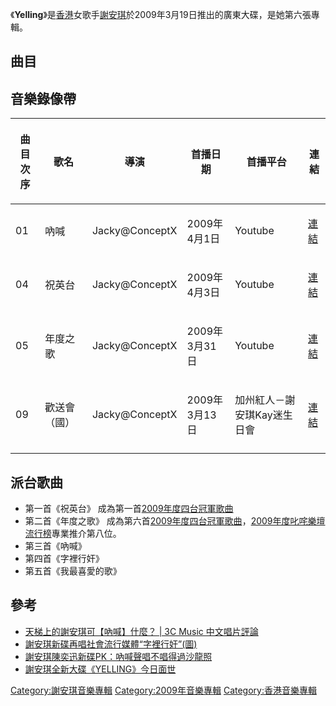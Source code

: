 {{Infobox album <!-- See Wikipedia:WikiProject_Albums -->
| name       = Yelling
| type       = 專輯
| artist     = [[謝安琪|謝安琪]]
| cover      = yelling.jpg
<!-- 未知參數 | background = yellow -->
| released   = 2009年3月19日
| recorded   = 
| genre      = 粵語、[[流行_(音樂類型)|流行]]
| length     = 00:39:17
| label      = [[新藝寶唱片|新藝寶唱片]]
| producer   = [[周博賢|周博賢]]
| reviews    = <nowiki></nowiki>
| prev_title = [[Binary|Binary]]
| prev_year  = 2008
| next_title = [[Slowness|Slowness]]
| next_year  = 2009
| misc       = {{單曲
  | name        = Yelling
  | type        = studio
  | single1     = 祝英台
  | single1date = 2009年1月15日
  | single2     = 年度之歌
  | single2date = 2009年3月13日
  | single3     = 吶喊
  | single3date = 2009年4月1日
  | single4     = 字裡行奸
  | single4date = 2009年6月17日
  | single5     = 我最喜愛的歌
  | single5date = 2009年8月2日
  }}
}}
《'''Yelling'''》是[[香港|香港]]女歌手[[謝安琪|謝安琪]]於2009年3月19日推出的廣東大碟，是她第六張專輯。

== 曲目 ==
{{Tracklist

| title1 = 吶喊
| music1 = Simon Whitfield、莊依靜
| lyrics1 = [[周博賢|周博賢]]
| arranger1 = Simon Whitfield、莊依靜
| producer1 = 周博賢

| title2 = 字裡行奸
| music2 = 周博賢
| lyrics2 = 周博賢
| arranger2 = 周博賢
| producer2 = 周博賢

| title3 = 直角等於三角形
| music3 = 周博賢
| lyrics3 = 周博賢
| arranger3 = 周博賢
| producer3 = 周博賢

| title4 = 祝英台
| music4 = [[Cousin_Fung|Cousin Fung]]
| lyrics4 = 周博賢
| arranger4 = Cousin Fung
| producer4 = 周博賢

| title5 = 年度之歌
| music5 = [[Christopher_Chak|Christopher Chak]]
| lyrics5 = [[黃偉文|黃偉文]] 
| arranger5 = [[Gary_Tong|Gary Tong]]
| producer5 = [[梁榮駿|梁榮駿]]

| title6 = 紅衣天使
| music6 = [[Season_Lee|Season Lee]]
| lyrics6 = 周博賢
| arranger6 = Season Lee
| producer6 = 周博賢

| title7 = 方玲霞
| music7 = 周博賢
| lyrics7 = 周博賢
| arranger7 = 周博賢
| producer7 = 周博賢

| title8 = 我最喜愛的歌
| music8 = [[Eric_Kwok|Eric Kwok]]
| lyrics8 = [[林若寧|林若寧]]
| arranger8 = Eric Kwok
| producer8 = Eric Kwok

| title9 = 歡送會
| note9 = 《囍帖街》國語版
| music9 = Eric Kwok
| lyrics9 = 林若寧
| arranger9 = Eric Kwok
| producer9 = Eric Kwok

| title10 = 開卷快樂
| note10 = 重新灌錄
| music10 = 林思聰
| lyrics10 = 謝安琪、周博賢、林思聰
| arranger10 = [[Ted_Lo|Ted Lo]]、周博賢、林思聰
| producer10 = 周博賢、林思聰
}}

{{Tracklist
| headline = 第二版 Bonus DVD
| collapsed = yes

| title1 = 吶喊 
| note1 = music video
| title2 = 祝英台 
| note2 = music video
| title3 = 年度之歌 
| note3 = music video
| title4 = 囍帖街 
| note4 = music video
| title5 = 17度 
| note5 = music video
| title6 = 十字架 
| note6 = music video
| title7 = 鍾無艷 
| note7 = music video
| title8 = 3/8 
| note8 = music video
| title9 = 神奇女俠的退休生活 
| note9 = music video
| title10 = 節外生枝 
| note10 = music video
| title11 = 第一天 
| note11 = music video
| title12 = 後窗知己
| note12 = music video 
}}

==音樂錄像帶==
{|class="wikitable sortable" style="text-align:center"
|-
!曲目次序
!歌名
!導演
!首播日期
!首播平台
!連結
|-
| 01 || 吶喊 || Jacky@ConceptX  || 2009年4月1日 || Youtube || [http://www.youtube.com/watch?v=KNTqRv1vBZY 連結] {{Wayback|url=http://www.youtube.com/watch?v=KNTqRv1vBZY |date=20190218114942 }}
|-
| 04 || 祝英台 || Jacky@ConceptX || 2009年4月3日 || Youtube || [http://www.youtube.com/watch?v=Bn_mqJOm2Yw 連結] {{Wayback|url=http://www.youtube.com/watch?v=Bn_mqJOm2Yw |date=20201027101330 }}
|-
| 05 || 年度之歌 || Jacky@ConceptX || 2009年3月31日 || Youtube || [http://www.youtube.com/watch?v=XAobAFsWTy8 連結] {{Wayback|url=http://www.youtube.com/watch?v=XAobAFsWTy8 |date=20211115114037 }}
|-
| 09 || 歡送會（國） || Jacky@ConceptX || 2009年3月13日 || 加州紅人－謝安琪Kay迷生日會 || [http://www.youtube.com/watch?v=LkDlkYx_g3s 連結] {{Wayback|url=http://www.youtube.com/watch?v=LkDlkYx_g3s |date=20190218114942 }}
|-
|}

== 派台歌曲 ==
{{main|謝安琪#派台歌曲成績}}
*第一首《祝英台》 成為第一首[[2009年度香港四台冠軍歌列表#四台共同冠軍歌曲|2009年度四台冠軍歌曲]]
*第二首《年度之歌》 成為第六首[[2009年度香港四台冠軍歌列表#四台共同冠軍歌曲|2009年度四台冠軍歌曲]]，[[2009年度叱咤樂壇流行榜|2009年度叱咤樂壇流行榜]]專業推介第八位。
*第三首《吶喊》
*第四首《字裡行奸》
*第五首《我最喜愛的歌》

== 參考 ==
*[http://3cmusic.com/home/%E5%A4%A9%E6%A2%AF%E4%B8%8A%E7%9A%84%E8%AC%9D%E5%AE%89%E7%90%AA%E8%A6%81%E3%80%90%E5%90%B6%E5%96%8A%E3%80%91%E4%BB%80%E9%BA%BC%EF%BC%9F/ 天梯上的謝安琪可【吶喊】什麼？ | 3C Music 中文唱片評論]
*[http://ent.sina.com.cn/y/2009-03-24/14142435926.shtml 謝安琪新碟再唱社會流行媒體“字裡行奸”(圖)] {{Wayback|url=http://ent.sina.com.cn/y/2009-03-24/14142435926.shtml |date=20200813170616 }}
*[http://yule.sohu.com/20090402/n263146596.shtml 謝安琪陳奕迅新碟PK：吶喊聲唱不唱得過沙龍照] {{Wayback|url=http://yule.sohu.com/20090402/n263146596.shtml |date=20190323021607 }}
*[http://ent.hunantv.com/m/20090319/239795.html 謝安琪全新大碟《YELLING》今日面世] {{Wayback|url=http://ent.hunantv.com/m/20090319/239795.html |date=20190323021610 }}


{{reflist}}
{{謝安琪}}

[[Category:謝安琪音樂專輯|Category:謝安琪音樂專輯]]
[[Category:2009年音樂專輯|Category:2009年音樂專輯]]
[[Category:香港音樂專輯|Category:香港音樂專輯]]